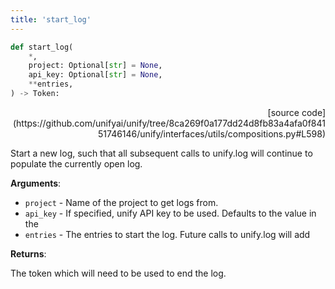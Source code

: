 ```yaml
---
title: 'start_log'
---
```


```python
def start_log(
    *,
    project: Optional[str] = None,
    api_key: Optional[str] = None,
    **entries,
) -> Token:
```

<p align="right">[source code](https://github.com/unifyai/unify/tree/8ca269f0a177dd24d8fb83a4afa0f84151746146/unify/interfaces/utils/compositions.py#L598)</p>

Start a new log, such that all subsequent calls to unify.log will continue to
populate the currently open log.

**Arguments**:

- `project` - Name of the project to get logs from.
- `api_key` - If specified, unify API key to be used. Defaults to the value in the
- `entries` - The entries to start the log. Future calls to unify.log will add



**Returns**:

The token which will need to be used to end the log.